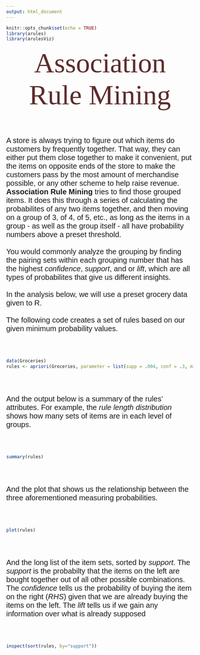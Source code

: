 ```yaml
---
output: html_document
---
```


```r
knitr::opts_chunk$set(echo = TRUE)
library(arules)
library(arulesViz)
```

<p id = "title">Association Rule Mining</p>

<br><br>

<p id = "desc">A store is always trying to figure out which items do customers by frequently together. That way, they can either put them close together to make it convenient, put the items on opposite ends of the store to make the customers pass by the most amount of merchandise possible, or any other scheme to help raise revenue. <strong>Association Rule Mining</strong> tries to find those grouped items. It does this through a series of calculating the probabilites of any two items together, and then moving on a group of 3, of 4, of 5, etc., as long as the items in a group - as well as the group itself - all have probability numbers above a preset threshold.<br><br>You would commonly analyze the grouping by finding the pairing sets within each grouping number that has the highest <i>confidence</i>, <i>support</i>, and or <i>lift</i>, which are all types of probabilites that give us different insights.<br><br>In the analysis below, we will use a preset grocery data given to R.<br><br>The following code creates a set of rules based on our given minimum probability values.</p>

<br><br>

```r
data(Groceries)
rules <- apriori(Groceries, parameter = list(supp = .004, conf = .3, minlen=2))
```

<br><br>

<p id = "desc">And the output below is a summary of the rules' attributes. For example, the <i>rule length distribution</i> shows how many sets of items are in each level of groups.</p>

<br><br>

```r
summary(rules)
```

<br><br>

<p id = "desc">And the plot that shows us the relationship between the three aforementioned measuring probabilities.</p>

<br><br>

```r
plot(rules)
```

<br><br>

<p id = "desc">And the long list of the item sets, sorted by <i>support</i>. The <i>support</i> is the probabilty that the items on the left are bought together out of all other possible combinations. The <i>confidence</i> tells us the probability of buying the item on the right (<i>RHS</i>) given that we are already buying the items on the left. The <i>lift</i> tells us if we gain any information over what is already supposed</p>

<br><br>

```r
inspect(sort(rules, by="support"))
```




<style>
@import url('https://fonts.googleapis.com/css?family=Bitter');
@import url('https://fonts.googleapis.com/css?family=Quicksand');
#title{
margin: auto;
text-align: center;
font-family: 'Bitter', serif;
font-size: 75px;
color: #5C2C2C;
}
#desc{
font-size: 20px;
font-family: 'Quicksand', sans-serif;
}


</style>



